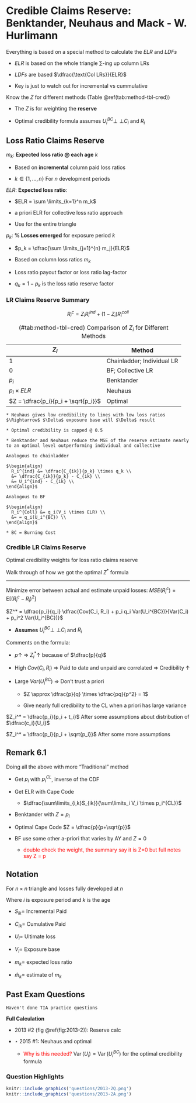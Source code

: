 # Credible Claims Reserve: Benktander, Neuhaus and Mack - W. Hurlimann

Everything is based on a special method to calculate the $ELR$ and $LDFs$

* $ELR$ is based on the whole triangle $\sum$-ing up column LRs

* $LDFs$ are based $\dfrac{\text{Col LRs}}{ELR}$

* Key is just to watch out for incremental vs cummulative

Know the $Z$ for different methods (Table \@ref(tab:method-tbl-cred))

* The $Z$ is for weighting the **reserve**

* Optimal credibility formula assumes $U_i^{BC} {\perp\!\!\!\!\perp} C_i$ and $R_i$

## Loss Ratio Claims Reserve

$m_k$: **Expected loss ratio @ each age** $k$

* Based on **incremental** column paid loss ratios

* $k \in \{1, ..., n \}$ For $n$ development periods

$ELR$: **Expected loss ratio**:  

* $ELR = \sum \limits_{k=1}^n m_k$

* a priori ELR for collective loss ratio approach

* Use for the entire triangle

$p_k$: **% Losses emerged** for exposure period $k$

* $p_k = \dfrac{\sum \limits_{j=1}^{n} m_j}{ELR}$

* Based on column loss ratios $m_k$

* Loss ratio payout factor or loss ratio lag-factor

* $q_k = 1 - p_k$ is the loss ratio reserve factor

### LR Claims Reserve Summary

$$R_i^c = Z_iR_i^{ind} + (1-Z_i)R_i^{coll}$$

Table: (\#tab:method-tbl-cred) Comparison of $Z_i$ for Different Methods

| $Z_i$ | Method |
| ------------------ | ------------------ |
| 1     | Chainladder; Individual LR|
| 0     | BF; Collective LR|
| $p_i$ | Benktander |
| $p_i \times ELR$ | Neuhaus |
| $Z = \dfrac{p_i}{p_i + \sqrt{p_i}}$ | Optimal |

```remark


* Neuhaus gives low credibility to lines with low loss ratios $\Rightarrow$ $\Delta$ exposure base will $\Delta$ result

* Optimal credibility is capped @ 0.5

* Benktander and Neuhaus reduce the MSE of the reserve estimate nearly to an optimal level outperforming individual and collective
```

```proposition
Analogous to chainladder

$\begin{align}
  R_i^{ind} &= \dfrac{C_{ik}}{p_k} \times q_k \\
  &= \dfrac{C_{ik}}{p_k} - C_{ik} \\
  &= U_i^{ind} - C_{ik} \\
\end{align}$
```

```proposition
Analogous to BF

$\begin{align}
  R_i^{Coll} &= q_i(V_i \times ELR) \\
  &= = q_i(U_i^{BC}) \\
\end{align}$

* BC = Burning Cost
```

### Credible LR Claims Reserve

Optimal credibility weights for loss ratio claims reserve

Walk through of how we got the optimal $Z^*$ formula

***

Minimize error between actual and estimate unpaid losses: $MSE(R_i^c) = \mathrm{E}[(R_i^c - R_i)^2]$

$Z^* = \dfrac{p_i}{q_i} \dfrac{Cov(C_i, R_i) + p_i q_i Var(U_i^{BC})}{Var(C_i) + p_i^2 Var(U_i^{BC})}$

* **Assumes** $U_i^{BC} {\perp\!\!\!\!\perp} C_i$ and $R_i$

Comments on the formula:
    
* $p \uparrow \: \Rightarrow \: Z_i^* \uparrow$ because of $\dfrac{p}{q}$

* High $Cov(C_i, R_i)$ $\Rightarrow$ Paid to date and unpaid are correlated $\Rightarrow$ Credibility $\uparrow$

* Large $Var(U_i^{BC})$ $\Rightarrow$ Don't trust a priori

    * $Z \approx \dfrac{p}{q} \times \dfrac{pq}{p^2} = 1$
    
    * Give nearly full credibility to the CL when a priori has large variance

$Z_i^* = \dfrac{p_i}{p_i + t_i}$ After some assumptions about distribution of $\dfrac{c_i}{U_i}$

$Z_i^* = \dfrac{p_i}{p_i + \sqrt{p_i}}$ After some more assumptions

## Remark 6.1

Doing all the above with more "Traditional" method

* Get $p_i$ with $p_i^{CL}$, inverse of the CDF

* Get ELR with Cape Code

    * $\dfrac{\sum\limits_{i,k}S_{ik}}{\sum\limits_i V_i \times p_i^{CL}}$

* Benktander with $Z = p_i$

* Optimal Cape Code $Z = \dfrac{p}{p+\sqrt{p}}$

* BF use some other a-priori that varies by AY and $Z = 0$

    * <span style="color:red">double check the weight, the summary say it is Z=0 but full notes say Z = p</span>

## Notation

For $n \times n$ triangle and losses fully developed at $n$

Where $i$ is exposure period and $k$ is the age

* $S_{ik} =$ Incremental Paid

* $C_{ik} =$ Cumulative Paid

* $U_i =$ Ultimate loss

* $V_i =$ Exposure base

* $m_k =$ expected loss ratio

* $\hat{m}_k =$ estimate of $m_k$


## Past Exam Questions

```block
Haven't done TIA practice questions
```

**Full Calculation**

* 2013 #2 (fig \@ref(fig:2013-2)): Reserve calc 

* $\star$ 2015 #1: Neuhaus and optimal
    
    * <span style="color:red">Why is this needed?</span> $\operatorname{Var}(U_i) = \operatorname{Var}(U_i^{BC})$ for the optimal credibility formula

### Question Highlights

```r
knitr::include_graphics('questions/2013-2Q.png')
knitr::include_graphics('questions/2013-2A.png')
```